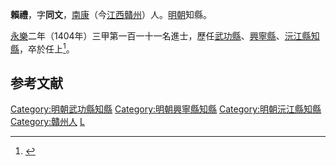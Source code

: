 '''賴禮'''，字'''同文'''，[[南康|南康]]（今[[江西|江西]][[贛州|贛州]]）人。[[明朝|明朝]]知縣。

[[永乐_(明朝)|永樂]]二年（1404年）三甲第一百一十一名進士，歷任[[武功縣|武功縣]]、[[興寧縣|興寧縣]]、[[沅江縣|沅江縣]][[知縣|知縣]]，卒於任上<ref>{{cite book | language = zh-hans | author = 潘荣胜 | coauthors =  | title = 《明清进士录》 | url =  | date = 2006年 | location =  | publisher = [[中华书局|中华书局]] | id =  | isbn = 9787101043501 | pages = 26页 }}</ref>。

==参考文献==
<div class="references-small">
<references></references>
</div>

{{明朝人物小作品}}
{{永樂二年甲申科殿試金榜}}

{{DEFAULTSORT:Lai賴}}
[[Category:明朝武功縣知縣|Category:明朝武功縣知縣]]
[[Category:明朝興寧縣知縣|Category:明朝興寧縣知縣]]
[[Category:明朝沅江縣知縣|Category:明朝沅江縣知縣]]
[[Category:贛州人|Category:贛州人]]
[[Category:賴姓|L]]